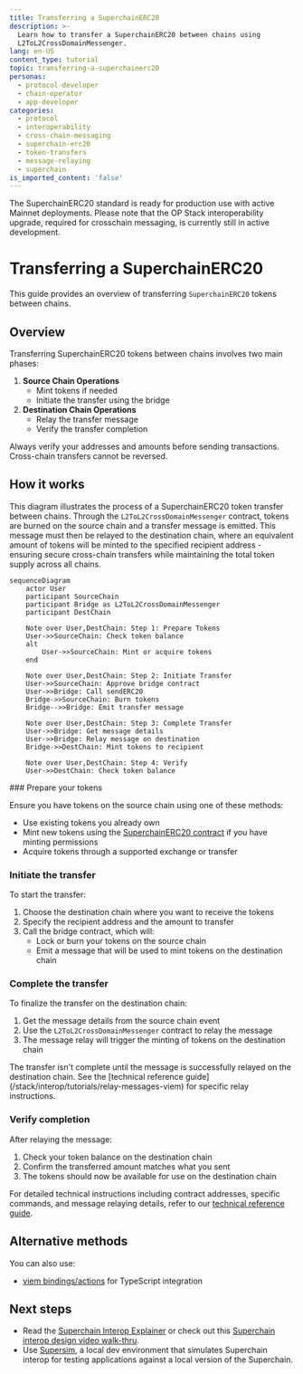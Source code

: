 ```yaml
---
title: Transferring a SuperchainERC20
description: >-
  Learn how to transfer a SuperchainERC20 between chains using
  L2ToL2CrossDomainMessenger.
lang: en-US
content_type: tutorial
topic: transferring-a-superchainerc20
personas:
  - protocol-developer
  - chain-operator
  - app-developer
categories:
  - protocol
  - interoperability
  - cross-chain-messaging
  - superchain-erc20
  - token-transfers
  - message-relaying
  - superchain
is_imported_content: 'false'
---
```



<Callout>
The SuperchainERC20 standard is ready for production use with active Mainnet deployments. 
Please note that the OP Stack interoperability upgrade, required for crosschain messaging, is currently still in active development.
</Callout>

# Transferring a SuperchainERC20

This guide provides an overview of transferring `SuperchainERC20` tokens between chains.

## Overview

Transferring SuperchainERC20 tokens between chains involves two main phases:

1.  **Source Chain Operations**
    *   Mint tokens if needed
    *   Initiate the transfer using the bridge
2.  **Destination Chain Operations**
    *   Relay the transfer message
    *   Verify the transfer completion

<Callout type="warning">
  Always verify your addresses and amounts before sending transactions. Cross-chain transfers cannot be reversed.
</Callout>

## How it works

This diagram illustrates the process of a SuperchainERC20 token transfer between chains. 
Through the `L2ToL2CrossDomainMessenger` contract, tokens are burned on the source chain and a transfer message is emitted. 
This message must then be relayed to the destination chain, where an equivalent amount of tokens will be minted to the specified recipient address - ensuring secure cross-chain transfers while maintaining the total token supply across all chains.

```mermaid
sequenceDiagram
    actor User
    participant SourceChain
    participant Bridge as L2ToL2CrossDomainMessenger
    participant DestChain
    
    Note over User,DestChain: Step 1: Prepare Tokens
    User->>SourceChain: Check token balance
    alt
        User->>SourceChain: Mint or acquire tokens
    end
    
    Note over User,DestChain: Step 2: Initiate Transfer
    User->>SourceChain: Approve bridge contract
    User->>Bridge: Call sendERC20
    Bridge->>SourceChain: Burn tokens
    Bridge-->>Bridge: Emit transfer message
    
    Note over User,DestChain: Step 3: Complete Transfer
    User->>Bridge: Get message details
    User->>Bridge: Relay message on destination
    Bridge->>DestChain: Mint tokens to recipient
    
    Note over User,DestChain: Step 4: Verify
    User->>DestChain: Check token balance
```

<Steps>
  ### Prepare your tokens

  Ensure you have tokens on the source chain using one of these methods:

  *   Use existing tokens you already own
  *   Mint new tokens using the [SuperchainERC20 contract](https://github.com/ethereum-optimism/supersim/blob/main/contracts/src/L2NativeSuperchainERC20.sol) if you have minting permissions
  *   Acquire tokens through a supported exchange or transfer

  ### Initiate the transfer

  To start the transfer:

  1.  Choose the destination chain where you want to receive the tokens
  2.  Specify the recipient address and the amount to transfer
  3.  Call the bridge contract, which will:
      *   Lock or burn your tokens on the source chain
      *   Emit a message that will be used to mint tokens on the destination chain

  ### Complete the transfer

  To finalize the transfer on the destination chain:

  1.  Get the message details from the source chain event
  2.  Use the `L2ToL2CrossDomainMessenger` contract to relay the message
  3.  The message relay will trigger the minting of tokens on the destination chain

  <Callout type="info">
    The transfer isn't complete until the message is successfully relayed on the destination chain. See the [technical reference guide](/stack/interop/tutorials/relay-messages-viem) for specific relay instructions.
  </Callout>

  ### Verify completion

  After relaying the message:

  1.  Check your token balance on the destination chain
  2.  Confirm the transferred amount matches what you sent
  3.  The tokens should now be available for use on the destination chain
</Steps>

For detailed technical instructions including contract addresses, specific commands, and message relaying details, refer to our [technical reference guide](/stack/interop/tutorials/relay-messages-viem).

## Alternative methods

You can also use:

*   [viem bindings/actions](/stack/interop/tutorials/relay-messages-viem) for TypeScript integration

## Next steps

*   Read the [Superchain Interop Explainer](/stack/interop/explainer#faqs) or check out this [Superchain interop design video walk-thru](https://www.youtube.com/watch?v=FKc5RgjtGes).
*   Use [Supersim](/app-developers/tools/supersim), a local dev environment that simulates Superchain interop for testing applications against a local version of the Superchain.
